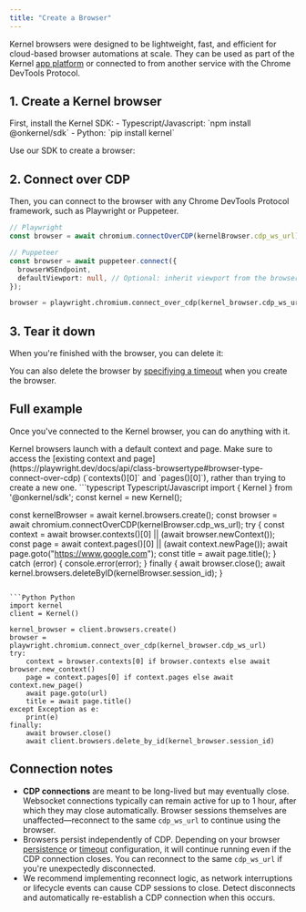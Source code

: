 ```yaml
---
title: "Create a Browser"
---
```



Kernel browsers were designed to be lightweight, fast, and efficient for cloud-based browser automations at scale. They can be used as part of the Kernel [app platform](/apps/develop) or connected to from another service with the Chrome DevTools Protocol.

## 1. Create a Kernel browser

<Info>
First, install the Kernel SDK:
- Typescript/Javascript: `npm install @onkernel/sdk`
- Python: `pip install kernel`
</Info>

Use our SDK to create a browser:

<CreateBrowserSnippet />

## 2. Connect over CDP

Then, you can connect to the browser with any Chrome DevTools Protocol framework, such as Playwright or Puppeteer.

<CodeGroup>

```typescript Typescript/Javascript
// Playwright
const browser = await chromium.connectOverCDP(kernelBrowser.cdp_ws_url);

// Puppeteer
const browser = await puppeteer.connect({
  browserWSEndpoint,
  defaultViewport: null, // Optional: inherit viewport from the browser
});
```

```Python Python
browser = playwright.chromium.connect_over_cdp(kernel_browser.cdp_ws_url)
```

</CodeGroup>

## 3. Tear it down

When you're finished with the browser, you can delete it:

<DeleteBrowserSnippet />

You can also delete the browser by [specifiying a timeout](/browsers/termination#timeouts-for-non-persisted-browsers) when you create the browser.
## Full example

Once you've connected to the Kernel browser, you can do anything with it.

<Info>
  Kernel browsers launch with a default context and page. Make sure to access
  the [existing context and
  page](https://playwright.dev/docs/api/class-browsertype#browser-type-connect-over-cdp)
  (`contexts()[0]` and `pages()[0]`), rather than trying to create a new one.
</Info>

<CodeGroup>
```typescript Typescript/Javascript
import { Kernel } from '@onkernel/sdk';
const kernel = new Kernel();

const kernelBrowser = await kernel.browsers.create();
const browser = await chromium.connectOverCDP(kernelBrowser.cdp_ws_url);
try {
const context = await browser.contexts()[0] || (await browser.newContext());
const page = await context.pages()[0] || (await context.newPage());
await page.goto("https://www.google.com");
const title = await page.title();
} catch (error) {
console.error(error);
} finally {
await browser.close();
await kernel.browsers.deleteByID(kernelBrowser.session_id);
}

```

```Python Python
import kernel
client = Kernel()

kernel_browser = client.browsers.create()
browser = playwright.chromium.connect_over_cdp(kernel_browser.cdp_ws_url)
try:
    context = browser.contexts[0] if browser.contexts else await browser.new_context()
    page = context.pages[0] if context.pages else await context.new_page()
    await page.goto(url)
    title = await page.title()
except Exception as e:
    print(e)
finally:
    await browser.close()
    await client.browsers.delete_by_id(kernel_browser.session_id)
```

</CodeGroup>


## Connection notes
- **CDP connections** are meant to be long-lived but may eventually close. Websocket connections typically can remain active for up to 1 hour, after which they may close automatically. Browser sessions themselves are unaffected—reconnect to the same `cdp_ws_url` to continue using the browser.
- Browsers persist independently of CDP. Depending on your browser [persistence](/browsers/persistence) or [timeout](/browsers/termination#timeouts-for-non-persisted-browsers) configuration, it will continue running even if the CDP connection closes. You can reconnect to the same `cdp_ws_url` if you're unexpectedly disconnected.
- We recommend implementing reconnect logic, as network interruptions or lifecycle events can cause CDP sessions to close. Detect disconnects and automatically re-establish a CDP connection when this occurs.